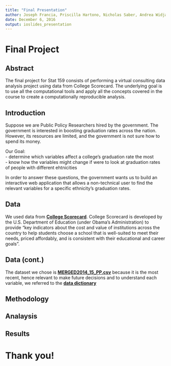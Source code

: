 ```yaml
---
title: "Final Presentation"
author: Joseph Francia, Priscilla Hartono, Nicholas Saber, Andrea Widjaja
date: December 6, 2016
output: ioslides_presentation
---
```


# Final Project
## Abstract
The final project for Stat 159 consists of performing a virtual consulting data analysis project using data from College Scorecard. The underlying goal is to use all the computational tools and apply all the concepts covered in the course to create a computationally reproducible analysis.

## Introduction
Suppose we are Public Policy Researchers hired by the government. The government is interested in boosting graduation rates across the nation. However, its resources are limited, and the government is not sure how to spend its money.

Our Goal:  
- determine which variables affect a college's graduation rate the most  
- know how the variables might change if were to look at graduation rates of people with different ehtnicities

In order to answer these questions, the government wants us to build an interactive web application that allows a non-technical user to find the relevant variables for a specific ethnicity's graduation rates. 

## Data
We used data from [**College Scorecard**](https://collegescorecard.ed.gov/). College Scorecard is developed by the U.S. Department of Education (under Obama’s Administration) to provide “key indicators about the cost and value of institutions across the country to help students choose a school that is well-suited to meet their needs, priced affordably, and is consistent with their educational and career goals”.

## Data (cont.)
The dataset we chose is [**MERGED2014_15_PP.csv**](https://collegescorecard.ed.gov/data/) because it is the most recent, hence relevant to make future decisions and to understand each variable, we referred to the [**data dictionary**](https://collegescorecard.ed.gov/assets/CollegeScorecardDataDictionary-09-26-2016.xlsx)

## Methodology

## Analaysis
## Results
# Thank you!

